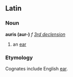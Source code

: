 ==Latin==
===Noun===
'''auris (aur-)''' ''f'' ''[[Wiktionary Appendix:Latin third declension|3rd declension]]''

#an [[ear]]
===Etymology===
Cognates include English [[ear]].